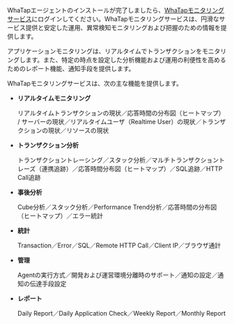 WhaTapエージェントのインストールが完了しましたら、[WhaTapモニタリングサービス](https://service.whatap.io)にログインしてください。WhaTapモニタリングサービスは、円滑なサービス提供と安定した運用、異常検知モニタリングおよび把握のための情報を提供します。

アプリケーションモニタリングは、リアルタイムでトランザクションをモニタリングします。また、特定の時点を設定した分析機能および運用の利便性を高めるためのレポート機能、通知手段を提供します。

WhaTapモニタリングサービスは、次の主な機能を提供します。

-   **リアルタイムモニタリング**

      リアルタイムトランザクションの現状／応答時間の分布図（ヒートマップ） / サーバーの現状／リアルタイムユーザ（Realtime User）の現状／トランザクションの現状／リソースの現状

-   **トランザクション分析**

      トランザクショントレーシング／スタック分析／マルチトランザクショントレーズ（連携追跡）／応答時間分布図（ヒートマップ）／SQL追跡／HTTP Call追跡

-   **事後分析**

      Cube分析／スタック分析／Performance Trend分析／応答時間の分布図（ヒートマップ）／エラー統計

-   **統計**

      Transaction／Error／SQL／Remote HTTP Call／Client IP／ブラウザ通計

-   **管理**

      Agentの実行方式／開発および運営環境分離時のサポート／通知の設定／通知の伝達手段設定

-   **レポート**

      Daily Report／Daily Application Check／Weekly Report／Monthly Report
